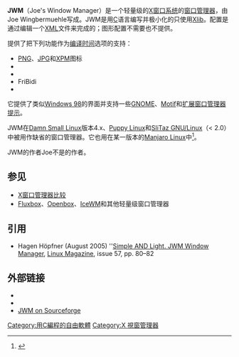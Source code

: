 {{Infobox Software
| name                   = JWM
| logo                   = JWM logo.svg
| screenshot             = PuppyLinuxWary511.png
| caption                = JWM在[[Puppy_Linux|Puppy Linux]]上的截图
| developer              = Joe Wingbermuehle
| latest release version = 2.3.7
| latest release date    = {{release date and age|2017|7|21}}<ref>{{cite web | title=Release Notes | url=https://www.joewing.net/projects/jwm/release-2.3.shtml | accessdate=22 July 2016 | archive-date=2018-08-15 | archive-url=https://web.archive.org/web/20180815105201/http://www.joewing.net/projects/jwm/release-2.3.shtml | dead-url=no }}</ref>
| programming language   = [[C语言|C]]
| operating system       = [[类Unix|类Unix]]
| genre                  = [[窗口管理器|窗口管理器]]
| license                = [[MIT_License|MIT License]]
| website                = {{URL|//joewing.net/projects/jwm/}}
}}

'''JWM'''（Joe's Window Manager）是一个轻量级的[[X窗口系统|X窗口系统]]的{{en-link|堆叠式窗口管理器|Stacking window manager|堆叠式}}[[窗口管理器|窗口管理器]]，由Joe Wingbermuehle写成。JWM是用[[C语言|C]]语言编写并极小化的只使用[[Xlib|Xlib]]。配置是通过编辑一个[[XML|XML]]文件来完成的；图形配置不需要也不提供。

提供了把下列功能作为[[编译期|编译时间]]选项的支持：
*[[PNG|PNG]]、[[JPG|JPG]]和[[X_Pixmap|XPM]]图标
*{{en-link|Xft}}
*{{en-link|Xinerama}}
*FriBidi
*{{en-link|Shape extension}}

它提供了类似[[Windows_98|Windows 98]]的界面并支持一些[[GNOME|GNOME]]、[[Motif|Motif]]和[[扩展窗口管理器提示|扩展窗口管理器提示]]。

JWM在[[Damn_Small_Linux|Damn Small Linux]]版本4.x、[[Puppy_Linux|Puppy Linux]]和[[SliTaz|SliTaz GNU/Linux]]（< 2.0）中被用作缺省的窗口管理器。它也用在某一版本的[[Manjaro_Linux|Manjaro Linux]]中<ref>{{cite web | title=Manjaro JWM | url=https://manjaro.github.io/Manjaro-JWM-15.09-released/ | accessdate=18 December 2015 | archive-date=2017-12-03 | archive-url=https://web.archive.org/web/20171203081539/http://manjaro.github.io/Manjaro-JWM-15.09-released/ | dead-url=no }}</ref>。

JWM的作者Joe不是{{en-link|JOE编辑器|Joe's Own Editor|JOE}}的作者。

==参见==
*[[X窗口管理器比较|X窗口管理器比较]]
*[[Fluxbox|Fluxbox]]、[[Openbox|Openbox]]、[[IceWM|IceWM]]和其他轻量级窗口管理器

==引用==
{{Reflist}}
* Hagen Höpfner (August 2005) ''[https://web.archive.org/web/20081121112825/http://www.linux-magazine.com/w3/issue/57/Desktopia_JWM_Window_Manager.pdf Simple AND Light. JWM Window Manager], [[Linux_Magazine|Linux Magazine]], issue 57, pp. 80–82

==外部链接==
{{Commons category}}
*{{official website|https://www.joewing.net/projects/jwm/}}
*{{github|joewing/jwm}}
*[https://sourceforge.net/projects/jwm JWM on Sourceforge] {{Wayback|url=https://sourceforge.net/projects/jwm |date=20200725024932 }}

{{X desktop environments and window managers}}

[[Category:用C編程的自由軟體|Category:用C編程的自由軟體]]
[[Category:X_視窗管理器|Category:X 視窗管理器]]

{{Linux-stub}}